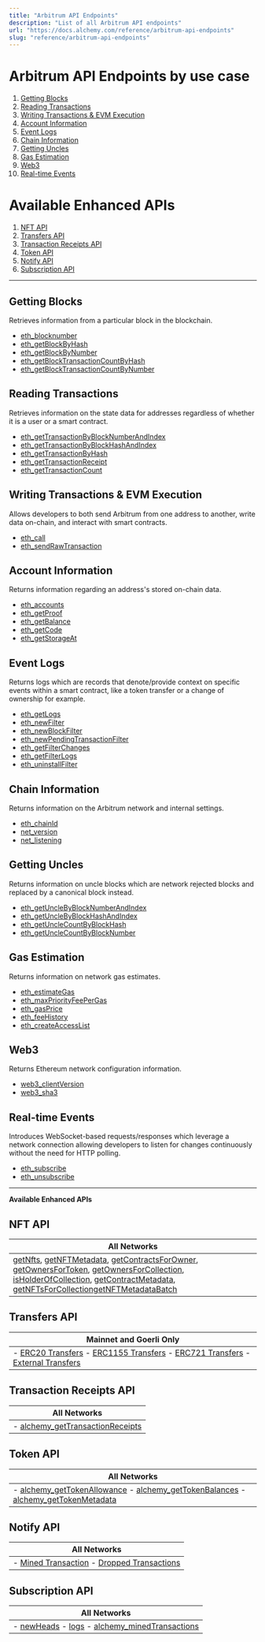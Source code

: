 ```yaml
---
title: "Arbitrum API Endpoints"
description: "List of all Arbitrum API endpoints"
url: "https://docs.alchemy.com/reference/arbitrum-api-endpoints"
slug: "reference/arbitrum-api-endpoints"
---
```



# Arbitrum API Endpoints by use case

1. [Getting Blocks](#getting-blocks)
2. [Reading Transactions](#reading-transactions)
3. [Writing Transactions & EVM Execution](#writing-transactions--evm-execution)
4. [Account Information](#account-information)
5. [Event Logs](#event-logs)
6. [Chain Information](#chain-information)
7. [Getting Uncles](#getting-uncles)
8. [Gas Estimation](#gas-estimation)
9. [Web3](#web3)
10. [Real-time Events](#real-time-events)

# Available Enhanced APIs

1. [NFT API](#nft-api)
2. [Transfers API](#transfers-api)
3. [Transaction Receipts API](#transaction-receipts-api)
4. [Token API](#token-api)
5. [Notify API](#notify-api)
6. [Subscription API](#subscription-api)

***

## Getting Blocks

Retrieves information from a particular block in the blockchain.

* [eth\_blocknumber](/reference/eth-blocknumber-arbitrum)
* [eth\_getBlockByHash](/reference/eth-getblockbyhash-arbitrum)
* [eth\_getBlockByNumber](/reference/eth-getblockbynumber-arbitrum)
* [eth\_getBlockTransactionCountByHash](/reference/eth-getblocktransactioncountbyhash-optimism)
* [eth\_getBlockTransactionCountByNumber](/reference/eth-getblocktransactioncountbynumber-optimism)

## Reading Transactions

Retrieves information on the state data for addresses regardless of whether it is a user or a smart contract.

* [eth\_getTransactionByBlockNumberAndIndex](/reference/eth-gettransactionbyblocknumberandindex-arbitrum)
* [eth\_getTransactionByBlockHashAndIndex](/reference/eth-gettransactionbyblockhashandindex-arbitrum)
* [eth\_getTransactionByHash](/reference/eth-gettransactionbyhash-arbitrum)
* [eth\_getTransactionReceipt](/reference/eth-gettransactionreceipt-arbitrum)
* [eth\_getTransactionCount](/reference/eth-gettransactioncount-arbitrum)

## Writing Transactions & EVM Execution

Allows developers to both send Arbitrum from one address to another, write data on-chain, and interact with smart contracts.

* [eth\_call](/reference/eth-call-arbitrum)
* [eth\_sendRawTransaction](/reference/eth-sendrawtransaction-arbitrum)

## Account Information

Returns information regarding an address's stored on-chain data.

* [eth\_accounts](/reference/eth-accounts-arbitrum)
* [eth\_getProof](/reference/eth-getproof-arbitrum)
* [eth\_getBalance](/reference/eth-getbalance-arbitrum)
* [eth\_getCode](/reference/eth-getcode-arbitrum)
* [eth\_getStorageAt](/reference/eth-getstorageat-arbitrum)

## Event Logs

Returns logs which are records that denote/provide context on specific events within a smart contract, like a token transfer or a change of ownership for example.

* [eth\_getLogs](/reference/eth-getlogs-arbitrum)
* [eth\_newFilter](/reference/eth-newfilter-arbitrum)
* [eth\_newBlockFilter](/reference/eth-newblockfilter-arbitrum)
* [eth\_newPendingTransactionFilter](/reference/eth-newpendingtransactionfilter-arbitrum)
* [eth\_getFilterChanges](/reference/eth-getfilterchanges-arbitrum)
* [eth\_getFilterLogs](/reference/eth-getfilterlogs-arbitrum)
* [eth\_uninstallFilter](/reference/eth-uninstallfilter-arbitrum)

## Chain Information

Returns information on the Arbitrum network and internal settings.

* [eth\_chainId](/reference/eth-chainid-arbitrum)
* [net\_version](/reference/net-version-arbitrum)
* [net\_listening](/reference/net-listening-arbitrum)

## Getting Uncles

Returns information on uncle blocks which are network rejected blocks and replaced by a canonical block instead.

* [eth\_getUncleByBlockNumberAndIndex](/reference/eth-getunclebyblocknumberandindex-arbitrum)
* [eth\_getUncleByBlockHashAndIndex](/reference/eth-getunclebyblockhashandindex-arbitrum)
* [eth\_getUncleCountByBlockHash](/reference/eth-getunclecountbyblockhash-arbitrum)
* [eth\_getUncleCountByBlockNumber](/reference/eth-getunclecountbyblocknumber-arbitrum)

## Gas Estimation

Returns information on network gas estimates.

* [eth\_estimateGas](/reference/eth-estimategas-arbitrum)
* [eth\_maxPriorityFeePerGas](/reference/eth-maxpriorityfeepergas-arbitrum)
* [eth\_gasPrice](/reference/eth-gasprice-arbitrum)
* [eth\_feeHistory](/reference/eth-feehistory-arbitrum)
* [eth\_createAccessList](/reference/eth-createaccesslist-arbitrum)

## Web3

Returns Ethereum network configuration information.

* [web3\_clientVersion](/reference/web3-clientversion-arbitrum)
* [web3\_sha3](/reference/web3-sha3-arbitrum)

## Real-time Events

Introduces WebSocket-based requests/responses which leverage a network connection allowing developers to listen for changes continuously without the need for HTTP polling.

* [eth\_subscribe](/reference/eth-subscribe-arbitrum)
* [eth\_unsubscribe](/reference/eth-unsubscribe-arbitrum)

***

**Available Enhanced APIs**

## NFT API

| All Networks                                                                                                                                                                                                                                                                                                                                                                                                                                                                      |
| --------------------------------------------------------------------------------------------------------------------------------------------------------------------------------------------------------------------------------------------------------------------------------------------------------------------------------------------------------------------------------------------------------------------------------------------------------------------------------- |
| [getNfts](/reference/getnfts), [getNFTMetadata](/reference/getnftmetadata), [getContractsForOwner](/reference/getcontractsforowner), [getOwnersForToken](/reference/getownersfortoken), [getOwnersForCollection](/reference/getownersforcollection), [isHolderOfCollection](/reference/isholderofcollection), [getContractMetadata](/reference/getcontractmetadata), [getNFTsForCollection](/reference/getnftsforcollection)[getNFTMetadataBatch](/reference/getnftmetadatabatch) |

## Transfers API

| Mainnet and Goerli Only                                                                                                                                                                                                                                                                                                     |
| --------------------------------------------------------------------------------------------------------------------------------------------------------------------------------------------------------------------------------------------------------------------------------------------------------------------------- |
| - [ERC20 Transfers](/reference/transfers-api-quickstart#2-erc20-transfers) - [ERC1155 Transfers](/reference/transfers-api-quickstart#4-erc1155-transfers) - [ERC721 Transfers](/reference/transfers-api-quickstart#3-erc721-transfers) - [External Transfers](/reference/transfers-api-quickstart#1-external-eth-transfers) |

## Transaction Receipts API

| All Networks                                                                   |
| ------------------------------------------------------------------------------ |
| - [alchemy\_getTransactionReceipts](/reference/alchemy-gettransactionreceipts) |

## Token API

| All Networks                                                                                                                                                                                               |
| ---------------------------------------------------------------------------------------------------------------------------------------------------------------------------------------------------------- |
| - [alchemy\_getTokenAllowance](/reference/alchemy-gettokenallowance) - [alchemy\_getTokenBalances](/reference/alchemy-gettokenbalances) - [alchemy\_getTokenMetadata](/reference/alchemy-gettokenmetadata) |

## Notify API

| All Networks                                                                                                                 |
| ---------------------------------------------------------------------------------------------------------------------------- |
| - [Mined Transaction](/reference/mined-transaction-webhook) - [Dropped Transactions](/reference/dropped-transaction-webhook) |

## Subscription API

| All Networks                                                                                                                     |
| -------------------------------------------------------------------------------------------------------------------------------- |
| - [newHeads](/reference/newheads) - [logs](/reference/logs) - [alchemy\_minedTransactions](/reference/alchemy-minedtransactions) |
